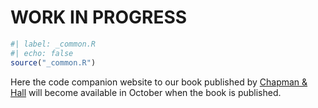 # WORK IN PROGRESS {.unnumbered}

```r
#| label: _common.R
#| echo: false
source("_common.R")
```

Here the code companion website to our book published by [Chapman & Hall](https://doi.org/10.1201/9780429029684 "see the book at the publisher") will become available in October when the book is published.

<!-- This is the code companion website to our book published by [Chapman & Hall](https://doi.org/10.1201/9780429029684 "see the book at the publisher"). -->

<!-- R code with output for analyses and plots presented in the book is provided. Corresponding code in SAS with no output is given, and a few places SAS code is not available. When using bootstrap small deviations from the book will occur as no fixed seeds have been used. -->

<!-- Please note, that code often depends on previous code in the same chapter including loading of required R packages -->

<!-- Solution to the exercises is available at the end of each chapter using R for the practicals. -->

<!-- This code and output was created using R version 4.3.1 and SAS/Stat version 15.1. -->

<!-- ## Acknowledgements {.unnumbered} -->

<!-- Thanks to Julie K. Furberg who created figures and validated analyses quoted in the book. Thanks to Eva N.S. Wandall who created solutions to practical exercises and contributed to some of the examples. -->
